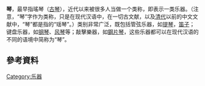 {{expand|time=2010-10-08T13:36:10+00:00}}
{{otheruses|other=中文姓氏|琴姓}}
'''琴'''，最早指瑤琴（[[古琴|古琴]]），近代以来被很多人当做一个类称，即表示一类乐器。（注意，“琴”字作为类称，只是在现代汉语中，在一切古文献，以及[[清代|清代]]以前的中文文献中，“琴”都是指的“瑶琴”。）类别非常广泛，既包括管弦乐器，如[[提琴|提琴]]，[[笛子|笛子]]；键盘乐器，如[[钢琴|钢琴]]、[[风琴|风琴]]等；敲擊樂器，如[[鋼片琴|鋼片琴]]，这些乐器都可以在现代汉语的不同的语境中简称为“琴”。

== 參考資料 ==
{{reflist}}
[[Category:乐器|Category:乐器]]